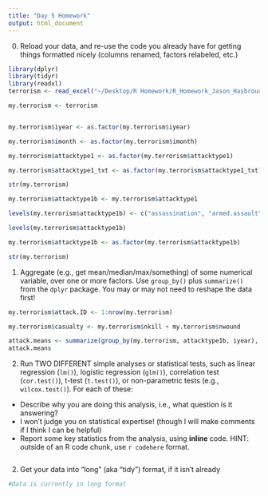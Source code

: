 ```yaml
---
title: "Day 5 Homework"
output: html_document
---
```


0. Reload your data, and re-use the code you already have for getting things formatted nicely (columns renamed, factors relabeled, etc.)

```r
library(dplyr)
library(tidyr)
library(readxl)
terrorism <- read_excel("~/Desktop/R Homework/R_Homework_Jason_Hasbrouck/terrorism.xlsx")

my.terrorism <- terrorism


my.terrorism$iyear <- as.factor(my.terrorism$iyear)

my.terrorism$imonth <- as.factor(my.terrorism$imonth)

my.terrorism$attacktype1 <- as.factor(my.terrorism$attacktype1)

my.terrorism$attacktype1_txt <- as.factor(my.terrorism$attacktype1_txt)

str(my.terrorism)

my.terrorism$attacktype1b <- my.terrorism$attacktype1

levels(my.terrorism$attacktype1b) <- c("assassination", "armed.assault", "bombing.explosion", "hijacking", "hostage.barricade", "hostage.kidnapping", "facility.attack", "unarmed.assault", "unknown" )

levels(my.terrorism$attacktype1b)

my.terrorism$attacktype1b <- as.factor(my.terrorism$attacktype1b)

str(my.terrorism)
```

1. Aggregate (e.g., get mean/median/max/something) of some numerical variable, over one or more factors.  Use `group_by()` plus `summarize()` from the `dplyr` package. You may or may not need to reshape the data first!

```r
my.terrorism$attack.ID <- 1:nrow(my.terrorism)

my.terrorism$casualty <- my.terrorism$nkill + my.terrorism$nwound

attack.means <- summarize(group_by(my.terrorism, attacktype1b, iyear), mean = mean(casualty, na.rm = TRUE))
attack.means

```

2. Run TWO DIFFERENT simple analyses or statistical tests, such as linear regression (`lm()`), logistic regression (`glm()`), correlation test (`cor.test()`), t-test (`t.test()`), or non-parametric tests (e.g., `wilcox.test()`).  For each of these:
  - Describe why you are doing this analysis, i.e., what question is it answering?
  - I won't judge you on statistical expertise!  (though I will make comments if I think I can be helpful)
  - Report some key statistics from the analysis, using **inline** code. HINT: outside of an R code chunk, use `r codehere` format.
  
```r



```

2. Get your data into "long" (aka "tidy") format, if it isn't already

```r
#Data is currently in long format
```








